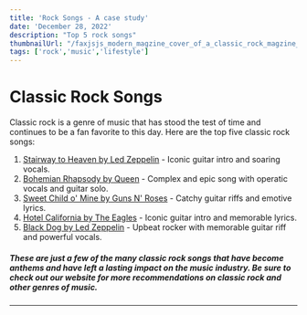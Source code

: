 ```yaml
---
title: 'Rock Songs - A case study'
date: 'December 28, 2022'
description: "Top 5 rock songs"
thumbnailUrl: "/faxjsjs_modern_magzine_cover_of_a_classic_rock_magzine_poster_s_08d4187e-93f0-4220-8245-1fece845ec97.png"
tags: ['rock','music','lifestyle']
---
```


# Classic Rock Songs

Classic rock is a genre of music that has stood the test of time and continues to be a fan favorite to this day. Here are the top five classic rock songs:

1. [Stairway to Heaven by Led Zeppelin](https://www.youtube.com/watch?v=oW_7vEKpIWc) - Iconic guitar intro and soaring vocals.
2. [Bohemian Rhapsody by Queen](https://www.youtube.com/watch?v=fJ9rUzIMcZQ) - Complex and epic song with operatic vocals and guitar solo.
3. [Sweet Child o' Mine by Guns N' Roses](https://www.youtube.com/watch?v=1w7OgIMMRc4) - Catchy guitar riffs and emotive lyrics.
4. [Hotel California by The Eagles](https://www.youtube.com/watch?v=EqPtz5qN7HM) - Iconic guitar intro and memorable lyrics.
5. [Black Dog by Led Zeppelin](https://www.youtube.com/watch?v=yR2YTWW4cJ4) - Upbeat rocker with memorable guitar riff and powerful vocals.

##### These are just a few of the many classic rock songs that have become anthems and have left a lasting impact on the music industry. Be sure to check out our website for more recommendations on classic rock and other genres of music.
---
